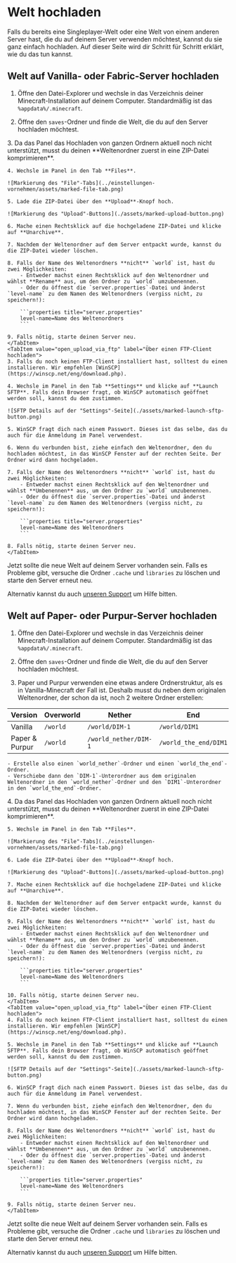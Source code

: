 
# Welt hochladen

Falls du bereits eine Singleplayer-Welt oder eine Welt von einem anderen Server hast, die du auf deinem Server verwenden möchtest, kannst du sie ganz einfach hochladen. Auf dieser Seite wird dir Schritt für Schritt erklärt, wie du das tun kannst.

## Welt auf Vanilla- oder Fabric-Server hochladen

1. Öffne den Datei-Explorer und wechsle in das Verzeichnis deiner Minecraft-Installation auf deinem Computer. Standardmäßig ist das `%appdata%/.minecraft`.

2. Öffne den `saves`-Ordner und finde die Welt, die du auf den Server hochladen möchtest.

<Tabs>
    <TabItem value="open_upload_via_panel" label="Über das Panel hochladen" default>
    3. Da das Panel das Hochladen von ganzen Ordnern aktuell noch nicht unterstützt, musst du deinen **Weltenordner zuerst in eine ZIP-Datei komprimieren**. 

    4. Wechsle im Panel in den Tab **Files**.

    ![Markierung des "File"-Tabs](../einstellungen-vornehmen/assets/marked-file-tab.png)

    5. Lade die ZIP-Datei über den **Upload**-Knopf hoch.

    ![Markierung des "Upload"-Buttons](./assets/marked-upload-button.png)

    6. Mache einen Rechtsklick auf die hochgeladene ZIP-Datei und klicke auf **Unarchive**.

    7. Nachdem der Weltenordner auf dem Server entpackt wurde, kannst du die ZIP-Datei wieder löschen.

    8. Falls der Name des Weltenordners **nicht** `world` ist, hast du zwei Möglichkeiten:
        - Entweder machst einen Rechtsklick auf den Weltenordner und wählst **Rename** aus, um den Ordner zu `world` umzubenennen.
        - Oder du öffnest die `server.properties`-Datei und änderst `level-name` zu dem Namen des Weltenordners (vergiss nicht, zu speichern!):

        ```properties title="server.properties"
        level-name=Name des Weltenordners
        ```

    9. Falls nötig, starte deinen Server neu.
    </TabItem>
    <TabItem value="open_upload_via_ftp" label="Über einen FTP-Client hochladen">
    3. Falls du noch keinen FTP-Client installiert hast, solltest du einen installieren. Wir empfehlen [WinSCP](https://winscp.net/eng/download.php).

    4. Wechsle im Panel in den Tab **Settings** und klicke auf **Launch SFTP**. Falls dein Browser fragt, ob WinSCP automatisch geöffnet werden soll, kannst du dem zustimmen.

    ![SFTP Details auf der "Settings"-Seite](./assets/marked-launch-sftp-button.png)

    5. WinSCP fragt dich nach einem Passwort. Dieses ist das selbe, das du auch für die Anmeldung im Panel verwendest.

    6. Wenn du verbunden bist, ziehe einfach den Weltenordner, den du hochladen möchtest, in das WinSCP Fenster auf der rechten Seite. Der Ordner wird dann hochgeladen. 

    7. Falls der Name des Weltenordners **nicht** `world` ist, hast du zwei Möglichkeiten:
        - Entweder machst einen Rechtsklick auf den Weltenordner und wählst **Umbenennen** aus, um den Ordner zu `world` umzubenennen.
        - Oder du öffnest die `server.properties`-Datei und änderst `level-name` zu dem Namen des Weltenordners (vergiss nicht, zu speichern!):

        ```properties title="server.properties"
        level-name=Name des Weltenordners
        ```

    8. Falls nötig, starte deinen Server neu.
    </TabItem>
</Tabs>

Jetzt sollte die neue Welt auf deinem Server vorhanden sein. Falls es Probleme gibt, versuche die Ordner `.cache` und `libraries` zu löschen und starte den Server erneut neu.

Alternativ kannst du auch [unseren Support](mailto:tickets@arion2000.xyz) um Hilfe bitten.

## Welt auf Paper- oder Purpur-Server hochladen


1. Öffne den Datei-Explorer und wechsle in das Verzeichnis deiner Minecraft-Installation auf deinem Computer. Standardmäßig ist das `%appdata%/.minecraft`.

2. Öffne den `saves`-Ordner und finde die Welt, die du auf den Server hochladen möchtest.

3. Paper und Purpur verwenden eine etwas andere Ordnerstruktur, als es in Vanilla-Minecraft der Fall ist. Deshalb musst du neben dem originalen Weltenordner, der schon da ist, noch 2 weitere Ordner erstellen:

| Version         | Overworld | Nether                | End                   |
| --------------- | --------- | --------------------- | --------------------- |
| Vanilla         | `/world`  | `/world/DIM-1`        | `/world/DIM1`         |
| Paper & Purpur  | `/world`  | `/world_nether/DIM-1` | `/world_the_end/DIM1` |

    - Erstelle also einen `world_nether`-Ordner und einen `world_the_end`-Ordner.
    - Verschiebe dann den `DIM-1`-Unterordner aus dem originalen Weltenordner in den `world_nether`-Ordner und den `DIM1`-Unterordner in den `world_the_end`-Ordner.

<Tabs>
    <TabItem value="open_upload_via_panel" label="Über das Panel hochladen" default>
    4. Da das Panel das Hochladen von ganzen Ordnern aktuell noch nicht unterstützt, musst du deinen **Weltenordner zuerst in eine ZIP-Datei komprimieren**. 

    5. Wechsle im Panel in den Tab **Files**.

    ![Markierung des "File"-Tabs](../einstellungen-vornehmen/assets/marked-file-tab.png)

    6. Lade die ZIP-Datei über den **Upload**-Knopf hoch.

    ![Markierung des "Upload"-Buttons](./assets/marked-upload-button.png)

    7. Mache einen Rechtsklick auf die hochgeladene ZIP-Datei und klicke auf **Unarchive**.

    8. Nachdem der Weltenordner auf dem Server entpackt wurde, kannst du die ZIP-Datei wieder löschen.

    9. Falls der Name des Weltenordners **nicht** `world` ist, hast du zwei Möglichkeiten:
        - Entweder machst einen Rechtsklick auf den Weltenordner und wählst **Rename** aus, um den Ordner zu `world` umzubenennen.
        - Oder du öffnest die `server.properties`-Datei und änderst `level-name` zu dem Namen des Weltenordners (vergiss nicht, zu speichern!):

        ```properties title="server.properties"
        level-name=Name des Weltenordners
        ```

    10. Falls nötig, starte deinen Server neu.
    </TabItem>
    <TabItem value="open_upload_via_ftp" label="Über einen FTP-Client hochladen">
    4. Falls du noch keinen FTP-Client installiert hast, solltest du einen installieren. Wir empfehlen [WinSCP](https://winscp.net/eng/download.php).

    5. Wechsle im Panel in den Tab **Settings** und klicke auf **Launch SFTP**. Falls dein Browser fragt, ob WinSCP automatisch geöffnet werden soll, kannst du dem zustimmen.

    ![SFTP Details auf der "Settings"-Seite](./assets/marked-launch-sftp-button.png)

    6. WinSCP fragt dich nach einem Passwort. Dieses ist das selbe, das du auch für die Anmeldung im Panel verwendest.

    7. Wenn du verbunden bist, ziehe einfach den Weltenordner, den du hochladen möchtest, in das WinSCP Fenster auf der rechten Seite. Der Ordner wird dann hochgeladen. 

    8. Falls der Name des Weltenordners **nicht** `world` ist, hast du zwei Möglichkeiten:
        - Entweder machst einen Rechtsklick auf den Weltenordner und wählst **Umbenennen** aus, um den Ordner zu `world` umzubenennen.
        - Oder du öffnest die `server.properties`-Datei und änderst `level-name` zu dem Namen des Weltenordners (vergiss nicht, zu speichern!):

        ```properties title="server.properties"
        level-name=Name des Weltenordners
        ```

    9. Falls nötig, starte deinen Server neu.
    </TabItem>
</Tabs>

Jetzt sollte die neue Welt auf deinem Server vorhanden sein. Falls es Probleme gibt, versuche die Ordner `.cache` und `libraries` zu löschen und starte den Server erneut neu.

Alternativ kannst du auch [unseren Support](mailto:tickets@arion2000.xyz) um Hilfe bitten.
